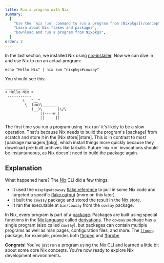 ```yaml
---
title: Run a program with Nix
summary:
  [
    "Use the `nix run` command to run a program from [Nixpkgs](/concepts/nixpkgs)",
    "Learn about Nix flakes and packages",
    "Download and run a program from Nixpkgs",
  ]
order: 2
---
```


In the last section, we installed Nix using [nix-installer].
Now we can dive in and use Nix to run an actual program:

```shell
echo "Hello Nix" | nix run "nixpkgs#cowsay"
```

You should see this:

```shell
___________
< Hello Nix >
 -----------
        \   ^__^
         \  (oo)\_______
            (__)\       )\/\
                ||----w |
                ||     ||
```

<Admonition type="warning" title="This could take a while" id="nix-run-loading" client:load>
The first time you run a program using `nix run` it's likely to be a slow operation.
That's because Nix needs to build the program's [package] from scratch and store it in the [Nix store][store].
This is in contrast to most [package managers][pkg], which install things more quickly because they download pre-built archives like tarballs.
Future `nix run` invocations should be instantaneous, as Nix doesn't need to build the package again.
</Admonition>

## Explanation

What happened here? The [Nix] CLI did a few things:

* It used the `nixpkgs#cowsay` [flake reference][flakes] to pull in some Nix code and targeted a specific [flake output][output] (more on this later).
* It built the [`cowsay` package][cowsay] and stored the result in the [Nix store][store].
* It ran the executable at `bin/cowsay` from the `cowsay` package.

In Nix, every program is part of a [package].
Packages are built using special functions in the [Nix language][lang] called [derivations].
The `cowsay` package has a single program (also called `cowsay`), but packages can contain multiple programs as well as man pages, configuration files, and more.
The [`ffmpeg`][ffmpeg-pkg] package, for example, provides both [ffmpeg] and [ffprobe].

**Congrats**!
You've just run a program using the Nix CLI and learned a little bit about some core Nix concepts.
You're now ready to explore Nix development environments.

[cowsay]: https://github.com/NixOS/nixpkgs/blob/master/pkgs/tools/misc/cowsay/default.nix
[derivations]: /concepts/derivations
[ffmpeg]: https://ffmpeg.org
[ffmpeg-pkg]: https://github.com/NixOS/nixpkgs/blob/master/pkgs/development/libraries/ffmpeg/generic.nix
[ffprobe]: https://ffmpeg.org/ffprobe.html
[flakes]: /concepts/flakes
[lang]: /concepts/nix-language
[nix]: /concepts/nix
[nix-installer]: /concepts/nix-installer
[output]: /concepts/flake-outputs
[package]: /concepts/package
[pkg]: /concepts/package-management
[store]: /concepts/nix-store
[symlinked]: https://en.wikipedia.org/wiki/Symbolic_link
